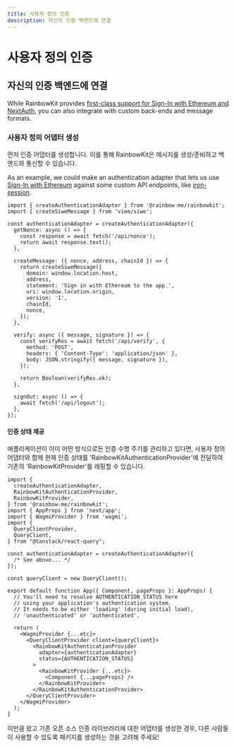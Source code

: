 ```yaml
---
title: 사용자 정의 인증
description: 자신의 인증 백엔드에 연결
---
```


# 사용자 정의 인증

## 자신의 인증 백엔드에 연결

While RainbowKit provides [first-class support for Sign-In with Ethereum and NextAuth,](/docs/authentication#set-up-sign-in-with-ethereum-and-nextauth) you can also integrate with custom back-ends and message formats.

### 사용자 정의 어댑터 생성

먼저 인증 어댑터를 생성합니다. 이를 통해 RainbowKit은 메시지를 생성/준비하고 백엔드와 통신할 수 있습니다.

As an example, we could make an authentication adapter that lets us use [Sign-In with Ethereum](https://login.xyz) against some custom API endpoints, like [iron-session](https://github.com/rainbow-me/rainbowkit/tree/main/examples/with-next-siwe-iron-session).

```tsx
import { createAuthenticationAdapter } from '@rainbow-me/rainbowkit';
import { createSiweMessage } from 'viem/siwe';

const authenticationAdapter = createAuthenticationAdapter({
  getNonce: async () => {
    const response = await fetch('/api/nonce');
    return await response.text();
  },

  createMessage: ({ nonce, address, chainId }) => {
    return createSiweMessage({
      domain: window.location.host,
      address,
      statement: 'Sign in with Ethereum to the app.',
      uri: window.location.origin,
      version: '1',
      chainId,
      nonce,
    });
  },

  verify: async ({ message, signature }) => {
    const verifyRes = await fetch('/api/verify', {
      method: 'POST',
      headers: { 'Content-Type': 'application/json' },
      body: JSON.stringify({ message, signature }),
    });

    return Boolean(verifyRes.ok);
  },

  signOut: async () => {
    await fetch('/api/logout');
  },
});
```

#### 인증 상태 제공

애플리케이션이 이미 어떤 방식으로든 인증 수명 주기를 관리하고 있다면, 사용자 정의 어댑터와 함께 현재 인증 상태를 'RainbowKitAuthenticationProvider'에 전달하여 기존의 'RainbowKitProvider'를 래핑할 수 있습니다.

```tsx
import {
  createAuthenticationAdapter,
  RainbowKitAuthenticationProvider,
  RainbowKitProvider,
} from '@rainbow-me/rainbowkit';
import { AppProps } from 'next/app';
import { WagmiProvider } from 'wagmi';
import {
  QueryClientProvider,
  QueryClient,
} from "@tanstack/react-query";

const authenticationAdapter = createAuthenticationAdapter({
  /* See above... */
});

const queryClient = new QueryClient();

export default function App({ Component, pageProps }: AppProps) {
  // You'll need to resolve AUTHENTICATION_STATUS here
  // using your application's authentication system.
  // It needs to be either 'loading' (during initial load),
  // 'unauthenticated' or 'authenticated'.

  return (
    <WagmiProvider {...etc}>
      <QueryClientProvider client={queryClient}>
        <RainbowKitAuthenticationProvider
          adapter={authenticationAdapter}
          status={AUTHENTICATION_STATUS}
        >
          <RainbowKitProvider {...etc}>
            <Component {...pageProps} />
          </RainbowKitProvider>
        </RainbowKitAuthenticationProvider>
      </QueryClientProvider>
    </WagmiProvider>
  );
}
```

이만큼 왔고 기존 오픈 소스 인증 라이브러리에 대한 어댑터를 생성한 경우, 다른 사람들이 사용할 수 있도록 패키지를 생성하는 것을 고려해 주세요!
